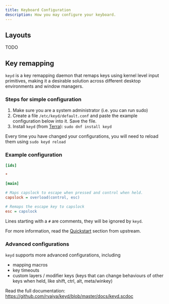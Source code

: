 ```yaml
---
title: Keyboard Configuration
description: How you may configure your keyboard.
---
```



## Layouts

TODO

## Key remapping

`keyd` is a key remapping daemon that remaps keys using kernel level input primitives, making it a desirable solution across different desktop environments and window managers.

### Steps for simple configuration

1. Make sure you are a system administrator (i.e. you can run sudo)
2. Create a file `/etc/keyd/default.conf` and paste the example configuration below into it. Save the file.
3. Install `keyd` (from [Terra]): `sudo dnf install keyd`

Every time you have changed your configurations, you will need to reload them using `sudo keyd reload`

### Example configuration

```ini
[ids]

*

[main]

# Maps capslock to escape when pressed and control when held.
capslock = overload(control, esc)

# Remaps the escape key to capslock
esc = capslock
```

Lines starting with a `#` are comments, they will be ignored by `keyd`.

For more information, read the [Quickstart](https://github.com/rvaiya/keyd?tab=readme-ov-file#quickstart) section from upstream.

### Advanced configurations

`keyd` supports more advanced configurations, including
- mapping macros
- key timeouts
- custom layers / modifier keys (keys that can change behaviours of other keys when held, like shift, ctrl, alt, meta/winkey)

Read the full documentation: https://github.com/rvaiya/keyd/blob/master/docs/keyd.scdoc

[Terra]: https://terra.fyralabs.com

